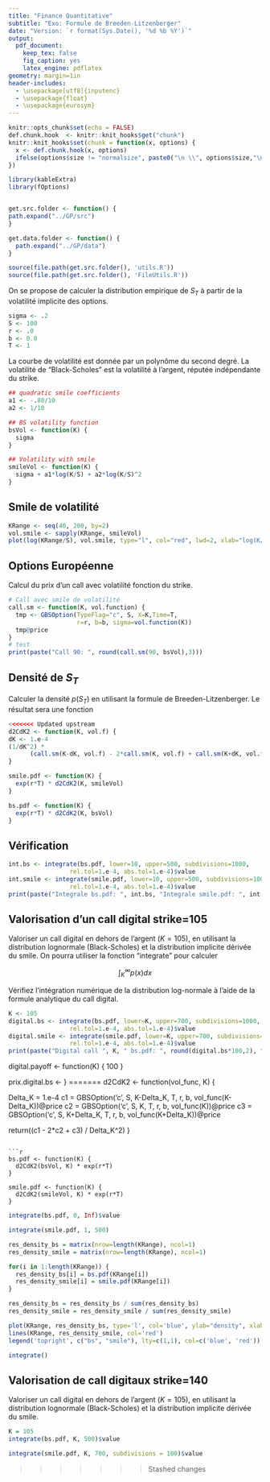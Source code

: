```yaml
---
title: "Finance Quantitative"
subtitle: "Exo: Formule de Breeden-Litzenberger"
date: "Version: `r format(Sys.Date(), '%d %b %Y')`"
output:
  pdf_document:
    keep_tex: false
    fig_caption: yes
    latex_engine: pdflatex
geometry: margin=1in
header-includes:
  - \usepackage[utf8]{inputenc}
  - \usepackage{float}
  - \usepackage{eurosym}
---
```


```r
knitr::opts_chunk$set(echo = FALSE)
def.chunk.hook  <- knitr::knit_hooks$get("chunk")
knitr::knit_hooks$set(chunk = function(x, options) {
  x <- def.chunk.hook(x, options)
  ifelse(options$size != "normalsize", paste0("\n \\", options$size,"\n\n", x, "\n\n \\normalsize"), x)
})
```

```r
library(kableExtra)
library(fOptions)


get.src.folder <- function() {
path.expand("../GP/src")
}

get.data.folder <- function() {
  path.expand("../GP/data")
}

source(file.path(get.src.folder(), 'utils.R'))
source(file.path(get.src.folder(), 'FileUtils.R'))
```

On se propose de calculer la distribution empirique de $S_T$ à partir de la volatilité implicite des options.

```r
sigma <- .2
S <- 100
r <- .0
b <- 0.0
T <- 1
```

La courbe de volatilité est donnée par un polynôme du second degré. La volatilité de "Black-Scholes" est la volatilité à l'argent, réputée indépendante du strike.

```r
## quadratic smile coefficients
a1 <- -.80/10
a2 <- 1/10

## BS volatility function
bsVol <- function(K) {
  sigma
}

## Volatility with smile
smileVol <- function(K) {
  sigma + a1*log(K/S) + a2*log(K/S)^2
}
```

## Smile de volatilité

```r
KRange <- seq(40, 200, by=2)
vol.smile <- sapply(KRange, smileVol)
plot(log(KRange/S), vol.smile, type="l", col="red", lwd=2, xlab="log(K/S)")
```

## Options Européenne

Calcul du prix d'un call avec volatilité fonction du strike.

```r
# Call avec smile de volatilité
call.sm <- function(K, vol.function) {
  tmp <- GBSOption(TypeFlag="c", S, X=K,Time=T,
                   r=r, b=b, sigma=vol.function(K))
  tmp@price
}
# test
print(paste("Call 90: ", round(call.sm(90, bsVol),3)))
```

## Densité de $S_T$

Calculer la densité $p(S_T)$ en utilisant la formule de Breeden-Litzenberger.
Le résultat sera une fonction 

```r
<<<<<<< Updated upstream
d2CdK2 <- function(K, vol.f) {
dK <- 1.e-4
(1/dK^2) * 
      (call.sm(K-dK, vol.f) - 2*call.sm(K, vol.f) + call.sm(K+dK, vol.f))
}

smile.pdf <- function(K) {
  exp(r*T) * d2CdK2(K, smileVol)
} 

bs.pdf <- function(K) {
  exp(r*T) * d2CdK2(K, bsVol)
}
```

## Vérification

```r
int.bs <- integrate(bs.pdf, lower=10, upper=500, subdivisions=1000, 
                 rel.tol=1.e-4, abs.tol=1.e-4)$value
int.smile <- integrate(smile.pdf, lower=10, upper=500, subdivisions=1000, 
                 rel.tol=1.e-4, abs.tol=1.e-4)$value
print(paste("Integrale bs.pdf: ", int.bs, "Integrale smile.pdf: ", int.smile))
```


## Valorisation d'un call digital strike=105

Valoriser un call digital en dehors de l'argent ($K=105$), en utilisant la distribution lognormale (Black-Scholes) et la distribution implicite dérivée du smile.
On pourra utiliser la fonction "integrate" pour calculer

$$
\int_K^\infty p(x) dx
$$


Vérifiez l'intégration numérique de la distribution log-normale à l'aide de la formule analytique du call digital.


```r
K <- 105
digital.bs <- integrate(bs.pdf, lower=K, upper=700, subdivisions=1000, 
                 rel.tol=1.e-4, abs.tol=1.e-4)$value
digital.smile <- integrate(smile.pdf, lower=K, upper=700, subdivisions=1000, 
                 rel.tol=1.e-4, abs.tol=1.e-4)$value
print(paste("Digital call ", K, " bs.pdf: ", round(digital.bs*100,2), "%", " smile.pdf: ", round(digital.smile*100,2), "%"))
```
digital.payoff <- function(K) {
  100
}

prix.digital.bs <- 
}
=======
d2CdK2 <- function(vol_func, K) {
  
  Delta_K = 1.e-4
  c1 = GBSOption('c', S, K-Delta_K, T, r, b, vol_func(K-Delta_K))@price
  c2 = GBSOption('c', S, K, T, r, b, vol_func(K))@price
  c3 = GBSOption('c', S, K+Delta_K, T, r, b, vol_func(K+Delta_K))@price
  
  return((c1 - 2*c2 + c3) / Delta_K^2)
}
```

```r
bs.pdf <- function(K) {
  d2CdK2(bsVol, K) * exp(r*T)
}

smile.pdf <- function(K) {
  d2CdK2(smileVol, K) * exp(r*T)
}
```

```r
integrate(bs.pdf, 0, Inf)$value
```
```r
integrate(smile.pdf, 1, 500)
```



```r

res_density_bs = matrix(nrow=length(KRange), ncol=1)
res_density_smile = matrix(nrow=length(KRange), ncol=1)

for(i in 1:length(KRange)) {
  res_density_bs[i] = bs.pdf(KRange[i])
  res_density_smile[i] = smile.pdf(KRange[i])
}

res_density_bs = res_density_bs / sum(res_density_bs)
res_density_smile = res_density_smile / sum(res_density_smile)
```

```r
plot(KRange, res_density_bs, type='l', col='blue', ylab="density", xlab="K")
lines(KRange, res_density_smile, col='red')
legend('topright', c("bs", "smile"), lty=c(1,1), col=c('blue', 'red'))
```

```r
integrate()
```




## Valorisation de call digitaux strike=140

Valoriser un call digital en dehors de l'argent ($K=105$), en utilisant la distribution lognormale (Black-Scholes) et la distribution implicite dérivée du smile.

```r
K = 105
integrate(bs.pdf, K, 500)$value
```
```r
integrate(smile.pdf, K, 700, subdivisions = 100)$value
```








>>>>>>> Stashed changes
